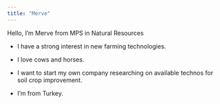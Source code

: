 ```yaml
---
title: "Merve"
---
```


Hello, I'm Merve from MPS in Natural Resources

-   I have a strong interest in new farming technologies.

-   I love cows and horses.

-   I want to start my own company researching on available technos for soil crop improvement.

-   I'm from Turkey.
